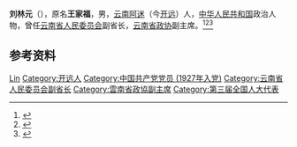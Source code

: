 {{Otheruses|other=名为王家福的其他人物|王家福}}

'''刘林元'''（{{bd|1908年||1967年|}}），原名'''王家福'''，男，[[云南|云南]][[阿迷|阿迷]]（今[[开远|开远]]）人，[[中华人民共和国|中华人民共和国]]政治人物，曾任[[云南省人民委员会|云南省人民委员会]]副省长，[[云南省政协|云南省政协]]副主席。<ref>{{Cite book|title=中华人民共和国职官志|author=何虎生, 李耀东, 向常福主编|publisher=中国社会出版社|year=2003|isbn=9787800883934|location=北京|pages=}}</ref><ref>{{Cite book|title=中国共产党人名大辞典|author=盛平主编|publisher=中国国际广播出版社|year=1991|isbn=|location=北京|pages=}}</ref><ref>{{Cite book|title=中国共产党名人录|author=于俊道主编|publisher=四川人民出版社|year=1997|isbn=|location=成都|pages=}}</ref>

== 参考资料 ==
{{reflist}}

{{中国人物小作品}}

{{Authority control}}
{{DEFAULTSORT:Liu刘}}
[[Category:刘姓|Lin]]
[[Category:开远人|Category:开远人]]
[[Category:中国共产党党员_(1927年入党)|Category:中国共产党党员 (1927年入党)]]
[[Category:云南省人民委员会副省长|Category:云南省人民委员会副省长]]
[[Category:雲南省政協副主席|Category:雲南省政協副主席]]
[[Category:第三届全国人大代表|Category:第三届全国人大代表]]